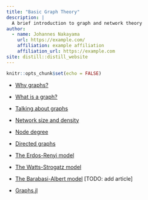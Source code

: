 ```yaml
---
title: "Basic Graph Theory"
description: |
  A brief introduction to graph and network theory
author:
  - name: Johannes Nakayama
    url: https://example.com/
    affiliation: example affiliation
    affiliation_url: https://example.com
site: distill::distill_website
---
```


```r
knitr::opts_chunk$set(echo = FALSE)
```



* [Why graphs?](./why-graphs.html)
* [What is a graph?](./what-is-a-graph.html)
* [Talking about graphs](./talking-about-graphs.html)

* [Network size and density](./network-size-and-density.html)
* [Node degree](./node-degree.html)

* [Directed graphs](./directed-graphs.html)

* [The Erdos-Renyi model](./erdos-renyi-model.html)
* [The Watts-Strogatz model](./watts-strogatz-model.html)
* [The Barabasi-Albert model](.) [TODO: add article]

* [Graphs.jl](./julia-graphs.html)